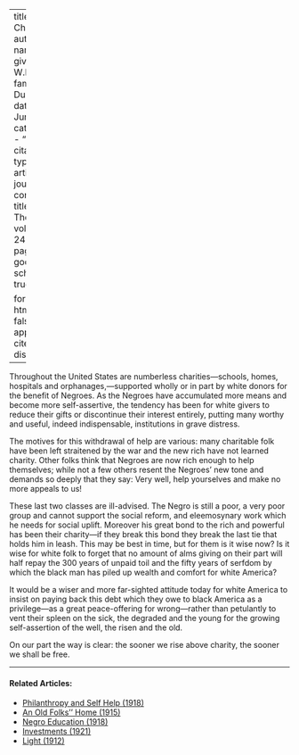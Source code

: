 
---
title: 'White Charity'
author:
  - name:
      given: W.E.B.
      family: Du Bois
date: Jun. 1922
categories: 
  - ""
citation: 
  type: article-journal
  container-title: The Crisis
  volume: 24
  issue: 2
  page: 57
google-scholar: true

format:
  html:
    toc: false
    appendix-cite-as: display
---


Throughout the United States are numberless charities---schools, homes, hospitals and orphanages,---supported wholly or in part by white donors for the benefit of Negroes. As the Negroes have accumulated more means and become more self-assertive, the tendency has been for white givers to reduce their gifts or discontinue their interest entirely, putting many worthy and useful, indeed indispensable, institutions in grave distress.

The motives for this withdrawal of help are various: many charitable folk have been left straitened by the war and the new rich have not learned charity. Other folks think that Negroes are now rich enough to help themselves; while not a few others resent the Negroes' new tone and demands so deeply that they say: Very well, help yourselves and make no more appeals to us!

These last two classes are ill-advised. The Negro is still a poor, a very poor group and cannot support the social reform, and eleemosynary work which he needs for social uplift. Moreover his great bond to the rich and powerful has been their charity---if they break this bond they break the last tie that holds him in leash. This may be best in time, but for them is it wise now? Is it wise for white folk to forget that no amount of alms­ giving on their part will half repay the 300 years of unpaid toil and the fifty years of serfdom by which the black man has piled up wealth and comfort for white America?

It would be a wiser and more far-sighted attitude today for white America to insist on paying back this debt which they owe to black America as a privilege---as a great peace-offering for wrong---rather than petulantly to vent their spleen on the sick, the degraded and the young for the growing self-assertion of the well, the risen and the old.

On our part the way is clear: the sooner we rise above charity, the sooner we shall be free.

<!-- Similar articles start here -->
<div  class="clear-wrap"></div>
<hr>
#### Related Articles:

* [Philanthropy and Self Help (1918)](/Volumes/16/03/philanthropy_and_self_help.html)
* [An Old Folks'' Home (1915)](/Volumes/09/05/old-folks-home.html)
* [Negro Education (1918)](/Volumes/15/04/negro_education.html)
* [Investments (1921)](/Volumes/22/05/investments.html)
* [Light (1912)](/Volumes/03/04/light.html)

<!-- Similar articles end here -->